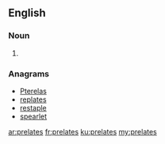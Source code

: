 ==English==

===Noun===
{{head|en|plural}}

# {{plural of|prelate|lang=en|nocat=1}}

===Anagrams===
* [[Pterelas#English|Pterelas]]
* [[replates#English|replates]]
* [[restaple#English|restaple]]
* [[spearlet#English|spearlet]]

[[ar:prelates]]
[[fr:prelates]]
[[ku:prelates]]
[[my:prelates]]